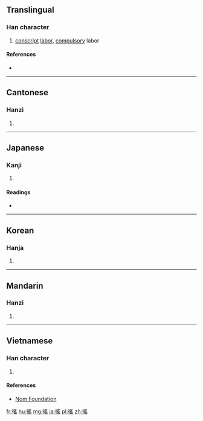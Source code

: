 ==Translingual==

===Han character===
{{Han char|rn=60|rad=彳|as=10|sn=13|four=2727<sub>2</sub>|canj=竹人月人山 (HOBOU)|ids=⿰[[彳]][[䍃]]}}

# [[conscript]] [[labor]], [[compulsory]] labor

====References====
* {{Han ref|kx=0370.100|dkj=10201|dj=0696.140|hdz=20839.030|uh=5FAD|ud=24493|bh=DD64|bd=56676}}

----

==Cantonese==

===Hanzi===
{{yue-hanzi|jyut=[[jiu4]]|y=yiu4}}

# {{defn|lang=yue|sort=彳10}}

----

==Japanese==

===Kanji===
{{ja-kanji|grade=|rs=彳10}}

# {{defn|lang=ja|sort=彳10}}

====Readings====
* {{ja-readings|on=[[よう]] (yō)|kun=[[えだち]] (edachi)}}

----

==Korean==

===Hanja===
{{ko-hanja|hangeul=[[요]]|eumhun=|rv=yo|mr=yo|y=yo}}

# {{defn|lang=ko|sort=彳10}}

----

==Mandarin==

===Hanzi===
{{cmn-hanzi|pin=[[yáo]] ([[yao2]])|wg=yao<sup>2</sup>}}

# {{defn|lang=cmn|sort=彳10}}

----

==Vietnamese==

===Han character===
{{vi-readings|rs=彳10| hanviet = diêu}}

# {{defn|lang=vi|sort=彳10}}

====References====
*[http://nomfoundation.org/common/nom_details.php?codepoint=5fad Nom Foundation]

[[fr:徭]]
[[hu:徭]]
[[mg:徭]]
[[ja:徭]]
[[pl:徭]]
[[zh:徭]]